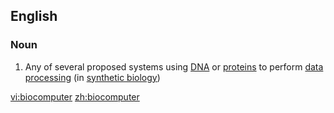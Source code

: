 ==English==

===Noun===
{{wikipedia|biocomputers}}
{{en-noun}}

# {{biology|computing}} Any of several proposed systems using [[DNA]] or [[protein]]s to perform [[data processing]] (in [[synthetic biology]])

[[vi:biocomputer]]
[[zh:biocomputer]]